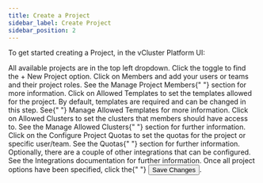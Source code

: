 ```yaml
---
title: Create a Project
sidebar_label: Create Project
sidebar_position: 2
---
```



To get started creating a Project, in the vCluster Platform UI:

<Flow id="create-project-ui">
  <Step>
    All available projects are in the top left dropdown. Click the toggle to find the <Label>+ New Project</Label> option.
  </Step>
   <Step>
    Click on <NavStep>Members</NavStep> and add your users or teams and
    their project roles. See the <Link to="../users-permissions/managing-permissions">Manage Project Members</Link>{" "}
    section for more information.
  </Step>
  <Step>
    Click on <NavStep>Allowed Templates</NavStep> to set the templates
    allowed for the project. By default, templates are required and can be changed in this step. See{" "}
    <Link to="./templates">Manage Allowed Templates</Link> for more information.
  </Step>
  <Step>
    Click on <NavStep>Allowed Clusters</NavStep> to set the clusters that
    members should have access to. See the <Link to="./clusters">Manage Allowed Clusters</Link>{" "}
    section for further information.
  </Step>
  <Step>
    Click on the <NavStep>Configure Project Quotas</NavStep> to set the quotas
    for the project or specific user/team. See the <Link to="./quotas">Quotas</Link>{" "}
    section for further information.
  </Step>
  <Step>
    Optionally, there are a couple of other integrations that can be configured. See
    the <Link to="../../integrations/argocd">Integrations</Link> documentation for further information.
  </Step>
  <Step>
    Once all project options have been specified, click the{" "}
    <Button>Save Changes</Button>.
  </Step>
</Flow>
